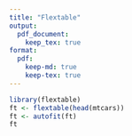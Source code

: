```yaml
---
title: "Flextable"
output: 
  pdf_document:
    keep_tex: true
format:
  pdf: 
    keep-md: true
    keep-tex: true
---
```


```r
library(flextable)
ft <- flextable(head(mtcars))
ft <- autofit(ft)
ft
```
